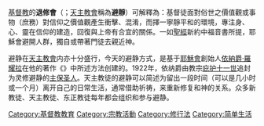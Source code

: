 {{unreferenced|time=2011-07-20T04:23:37+00:00}}
[[基督教|基督教]]的'''退修會'''（{{lang-en|Retreat}}；[[天主教會|天主教會]]稱為'''避靜'''）可解釋為：基督徒面對俗世之價值觀或事物（庶務）對信仰之價值觀產生衝擊、混淆，而擇一寧靜平和的環境，專注身、心、靈在信仰的建造，回復與上帝有合宜的關係。一如[[聖經|聖經]]新約中福音書所提，耶穌會避開人群，獨自或帶著門徒去親近神。

避静在[[天主教會|天主教會]]内亦十分盛行，今天的避静方式，是基于[[耶穌會|耶穌會]]創始人[[依納爵·羅耀拉|依納爵·羅耀拉]]在他的著作《{{link-en|神操|Spiritual Exercises of Ignatius of Loyola}}》中所述方法创建的。1922年，依纳爵由教宗[[庇护十一世|庇护十一世]]追封为灵修避静的[[主保圣人|主保圣人]]。天主教徒的避静可以简述为留出一段时间（可以是几小时或一个月）离开自己的日常生活，通常借助祈祷，来重新修复和神的关系。众多新教徒、天主教徒、东正教徒每年都会组织和参与避静。

{{基督教小作品}}

[[Category:基督教教育|Category:基督教教育]]
[[Category:宗教活動|Category:宗教活動]]
[[Category:修行法|Category:修行法]]
[[Category:简单生活|Category:简单生活]]